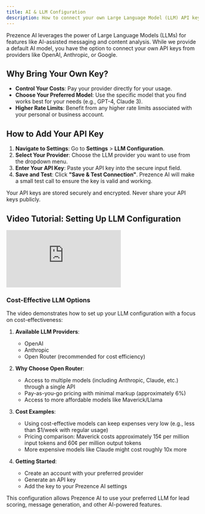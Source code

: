 ```yaml
---
title: AI & LLM Configuration
description: How to connect your own Large Language Model (LLM) API keys.
---
```


Prezence AI leverages the power of Large Language Models (LLMs) for features like AI-assisted messaging and content analysis. While we provide a default AI model, you have the option to connect your own API keys from providers like OpenAI, Anthropic, or Google.

## Why Bring Your Own Key?

-   **Control Your Costs**: Pay your provider directly for your usage.
-   **Choose Your Preferred Model**: Use the specific model that you find works best for your needs (e.g., GPT-4, Claude 3).
-   **Higher Rate Limits**: Benefit from any higher rate limits associated with your personal or business account.

## How to Add Your API Key

1.  **Navigate to Settings**: Go to **Settings** > **LLM Configuration**.
2.  **Select Your Provider**: Choose the LLM provider you want to use from the dropdown menu.
3.  **Enter Your API Key**: Paste your API key into the secure input field.
4.  **Save and Test**: Click **"Save & Test Connection"**. Prezence AI will make a small test call to ensure the key is valid and working.

<Warning>
  Your API keys are stored securely and encrypted. Never share your API keys publicly.
</Warning>

## Video Tutorial: Setting Up LLM Configuration

<iframe
  className="w-full aspect-video rounded-xl"
  src="https://www.loom.com/embed/eb57ee85b1b9418a98fd8dbb1c132da5"
  title="Setting Up LLM Configuration Video Tutorial"
  frameBorder="0"
  allowFullScreen
></iframe>

### Cost-Effective LLM Options

The video demonstrates how to set up your LLM configuration with a focus on cost-effectiveness:

1. **Available LLM Providers**:
   - OpenAI
   - Anthropic
   - Open Router (recommended for cost efficiency)

2. **Why Choose Open Router**:
   - Access to multiple models (including Anthropic, Claude, etc.) through a single API
   - Pay-as-you-go pricing with minimal markup (approximately 6%)
   - Access to more affordable models like Maverick/Llama

3. **Cost Examples**:
   - Using cost-effective models can keep expenses very low (e.g., less than $1/week with regular usage)
   - Pricing comparison: Maverick costs approximately 15¢ per million input tokens and 60¢ per million output tokens
   - More expensive models like Claude might cost roughly 10x more

4. **Getting Started**:
   - Create an account with your preferred provider
   - Generate an API key
   - Add the key to your Prezence AI settings

This configuration allows Prezence AI to use your preferred LLM for lead scoring, message generation, and other AI-powered features.
